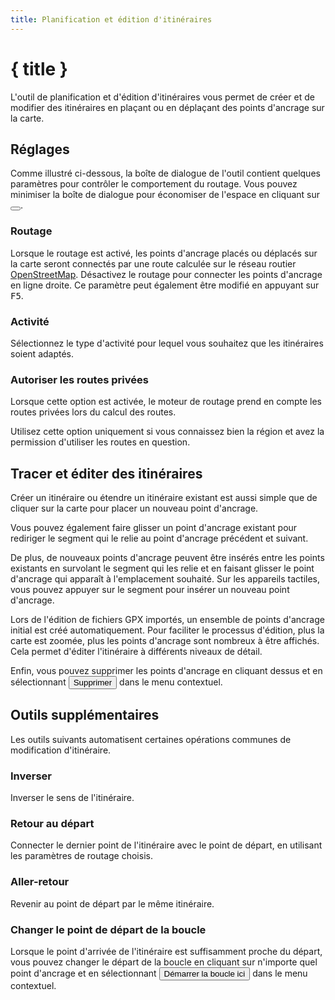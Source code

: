 ```yaml
---
title: Planification et édition d'itinéraires
---
```


<script>
</script>

# <Pencil size="24" class="inline-block" style="margin-bottom: 5px" /> { title }

L'outil de planification et d'édition d'itinéraires vous permet de créer et de modifier des itinéraires en plaçant ou en déplaçant des points d'ancrage sur la carte.

## Réglages

Comme illustré ci-dessous, la boîte de dialogue de l'outil contient quelques paramètres pour contrôler le comportement du routage.
Vous pouvez minimiser la boîte de dialogue pour économiser de l'espace en cliquant sur <button><SquareArrowUpLeft size="16" class="inline-block" style="margin-bottom: 2px" /></button>.

<div class="flex flex-row justify-center">
    <Routing minimizable={false} class="text-foreground p-3 border rounded-md shadow-lg" />
</div>

### <Route size="16" class="inline-block" style="margin-bottom: 2px" /> Routage

Lorsque le routage est activé, les points d'ancrage placés ou déplacés sur la carte seront connectés par une route calculée sur le réseau routier <a href="https://www.openstreetmap.org" target="_blank">OpenStreetMap</a>.
Désactivez le routage pour connecter les points d'ancrage en ligne droite.
Ce paramètre peut également être modifié en appuyant sur <kbd>F5</kbd>.

### <Bike size="16" class="inline-block" style="margin-bottom: 2px" /> Activité

Sélectionnez le type d'activité pour lequel vous souhaitez que les itinéraires soient adaptés.

### <TriangleAlert size="16" class="inline-block" style="margin-bottom: 2px" /> Autoriser les routes privées

Lorsque cette option est activée, le moteur de routage prend en compte les routes privées lors du calcul des routes.

<DocsNote type="warning">

Utilisez cette option uniquement si vous connaissez bien la région et avez la permission d'utiliser les routes en question.

</DocsNote>

## Tracer et éditer des itinéraires

Créer un itinéraire ou étendre un itinéraire existant est aussi simple que de cliquer sur la carte pour placer un nouveau point d'ancrage.

Vous pouvez également faire glisser un point d'ancrage existant pour rediriger le segment qui le relie au point d'ancrage précédent et suivant.

De plus, de nouveaux points d'ancrage peuvent être insérés entre les points existants en survolant le segment qui les relie et en faisant glisser le point d'ancrage qui apparaît à l'emplacement souhaité.
Sur les appareils tactiles, vous pouvez appuyer sur le segment pour insérer un nouveau point d'ancrage.

<DocsNote>

Lors de l'édition de fichiers GPX importés, un ensemble de points d'ancrage initial est créé automatiquement.
Pour faciliter le processus d'édition, plus la carte est zoomée, plus les points d'ancrage sont nombreux à être affichés.
Cela permet d'éditer l'itinéraire à différents niveaux de détail.

</DocsNote>

Enfin, vous pouvez supprimer les points d'ancrage en cliquant dessus et en sélectionnant <button><Trash2 size="16" class="inline-block" style="margin-bottom: 4px" /> Supprimer</button> dans le menu contextuel.

<DocsImage img="tools/routing" alt="Anchor points allow you to easily edit a route." />

## Outils supplémentaires

Les outils suivants automatisent certaines opérations communes de modification d'itinéraire.

### <ArrowRightLeft size="16" class="inline-block" style="margin-bottom: 2px" /> Inverser

Inverser le sens de l'itinéraire.

### <Home size="16" class="inline-block" style="margin-bottom: 2px" /> Retour au départ

Connecter le dernier point de l'itinéraire avec le point de départ, en utilisant les paramètres de routage choisis.

### <Repeat size="16" class="inline-block" style="margin-bottom: 2px" /> Aller-retour

Revenir au point de départ par le même itinéraire.

### <CirclePlay size="16" class="inline-block" style="margin-bottom: 2px" /> Changer le point de départ de la boucle

Lorsque le point d'arrivée de l'itinéraire est suffisamment proche du départ, vous pouvez changer le départ de la boucle en cliquant sur n'importe quel point d'ancrage et en sélectionnant <button><CirclePlay size="16" class="inline-block" style="margin-bottom: 2px" /> Démarrer la boucle ici</button> dans le menu contextuel.
